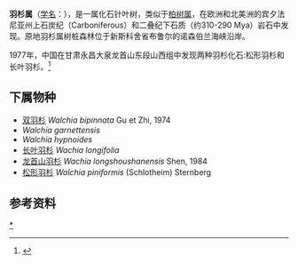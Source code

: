 {{Automatic taxobox
| taxon = Walchia
| authority = 
| image = Walchia piniformis.jpg
| image_width = 250px
| image_caption = 松形羽杉
| fossil range = ~{{fossil range|310|290}}
}}
'''羽杉属'''（[[学名|学名]]：{{lang|la|''Walchia''}}），是一属化石针叶树，类似于[[柏树属|柏树属]]，在欧洲和北美洲的宾夕法尼亚州上石炭纪（Carboniferous）和二叠纪下石质（约310-290 Mya）岩石中发现。原地羽杉属树桩森林位于新斯科舍省布鲁尔的诺森伯兰海峡沿岸。

1977年，中国在甘肃永昌大泉龙首山东段山西组中发现两种羽杉化石:松形羽杉和长叶羽杉。<ref>{{cite journal |author1=刘洪筹,沈光隆 |title=松形羽杉Walchia Piniformis在我国的首次发现 |journal=《兰州大学学报》 |date=1978年 |issue=第02期}}</ref>

==下属物种==
* [[双羽杉|双羽杉]] ''Walchia bipinnata'' Gu et Zhi, 1974
* ''Walchia garnettensis''
* ''Walchia hypnoides''
* [[长叶羽杉|长叶羽杉]] ''Wachia longifolia''
* [[龙首山羽杉|龙首山羽杉]] ''Wachia longshoushanensis'' Shen, 1984
* [[松形羽杉|松形羽杉]] ''Walchia piniformis'' (Schlotheim) Sternberg

==参考资料==
{{reflist}}
{{Taxonbar}}
[[Category:羽杉属|*]]